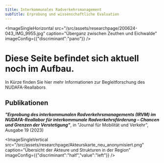 ```yaml
---
title: Interkommunales Radverkehrsmanagement
subTitle: Erprobung und wissenschaftliche Evaluation
---
```

<ImageSingleHorizontal src="/src/assets/researchpage/200624-043_IMG_9955.jpg" caption="Überganz zwischen Zeuthen und Eichwalde" imageConfig={{"discriminant":"pano"}} />

# Diese Seite befindet sich aktuell noch im Aufbau.&#x20;

In Kürze finden Sie hier mehr Informationen zur Begleitforschung des NUDAFA-Reallabors

## Publikationen

<TextLinkArrow href="https://journals.qucosa.de/jmv/article/view/125/103" display="Samland, Kollert, und Ahrend (2023): " external={false} />

***"Erprobung des interkommunalen Radverkehrsmanagements (IRVM) im NUDAFA-Reallabor für interkommunale Radverkehrsförderung – Chancen und Grenzen der Verstetigung"***, in "Journal für Mobilität und Verkehr", Ausgabe 19 (2023)

<ImageSingleVertical src="/src/assets/researchpage/Akteurskarte_neu_anonymisiert.png" caption="Übersicht der Akteure und Strukturen in der Region" imageConfig={{"discriminant":"half","value":"left"}} />
